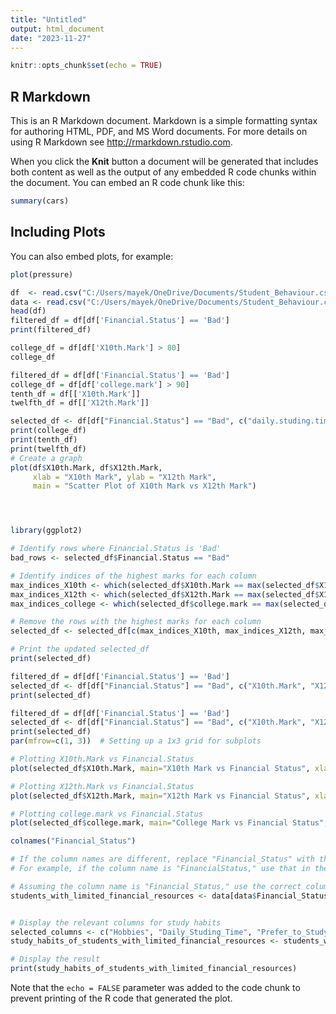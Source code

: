 ---
title: "Untitled"
output: html_document
date: "2023-11-27"
---

```{r setup, include=FALSE}
knitr::opts_chunk$set(echo = TRUE)
```

## R Markdown

This is an R Markdown document. Markdown is a simple formatting syntax for authoring HTML, PDF, and MS Word documents. For more details on using R Markdown see <http://rmarkdown.rstudio.com>.

When you click the **Knit** button a document will be generated that includes both content as well as the output of any embedded R code chunks within the document. You can embed an R code chunk like this:

```{r cars}
summary(cars)
```

## Including Plots

You can also embed plots, for example:

```{r pressure, echo=FALSE}
plot(pressure)
```





```{r}
df  <- read.csv("C:/Users/mayek/OneDrive/Documents/Student_Behaviour.csv")
data <- read.csv("C:/Users/mayek/OneDrive/Documents/Student_Behaviour.csv", header = TRUE)
head(df)
filtered_df = df[df['Financial.Status'] == 'Bad']
print(filtered_df)
```

```{r}
college_df = df[df['X10th.Mark'] > 80]
college_df

```


```{r}


filtered_df = df[df['Financial.Status'] == 'Bad']
college_df = df[df['college.mark'] > 90]
tenth_df = df[['X10th.Mark']]
twelfth_df = df[['X12th.Mark']]

selected_df <- df[df["Financial.Status"] == "Bad", c("daily.studing.time", "prefer.to.study.in")]
print(college_df)
print(tenth_df)
print(twelfth_df)
# Create a graph
plot(df$X10th.Mark, df$X12th.Mark,
     xlab = "X10th Mark", ylab = "X12th Mark",
     main = "Scatter Plot of X10th Mark vs X12th Mark")





```

```{r}
library(ggplot2)

```


```{r}
# Identify rows where Financial.Status is 'Bad'
bad_rows <- selected_df$Financial.Status == "Bad"

# Identify indices of the highest marks for each column
max_indices_X10th <- which(selected_df$X10th.Mark == max(selected_df$X10th.Mark[bad_rows]))
max_indices_X12th <- which(selected_df$X12th.Mark == max(selected_df$X12th.Mark[bad_rows]))
max_indices_college <- which(selected_df$college.mark == max(selected_df$college.mark[bad_rows]))

# Remove the rows with the highest marks for each column
selected_df <- selected_df[c(max_indices_X10th, max_indices_X12th, max_indices_college)]

# Print the updated selected_df
print(selected_df)

```


```{r}
filtered_df = df[df['Financial.Status'] == 'Bad']
selected_df <- df[df["Financial.Status"] == "Bad", c("X10th.Mark", "X12th.Mark", "college.mark","daily.studing.time", "prefer.to.study.in","Financial.Status")]
print(selected_df)
```



```{r}
filtered_df = df[df['Financial.Status'] == 'Bad']
selected_df <- df[df["Financial.Status"] == "Bad", c("X10th.Mark", "X12th.Mark", "college.mark","daily.studing.time", "prefer.to.study.in","Financial.Status")]
print(selected_df)
par(mfrow=c(1, 3))  # Setting up a 1x3 grid for subplots

# Plotting X10th.Mark vs Financial.Status
plot(selected_df$X10th.Mark, main="X10th Mark vs Financial Status", xlab="X10th Mark", ylab="Financial Status", col=ifelse(selected_df$Financial.Status=="Bad", "red", "blue"))

# Plotting X12th.Mark vs Financial.Status
plot(selected_df$X12th.Mark, main="X12th Mark vs Financial Status", xlab="X12th Mark", ylab="Financial Status", col=ifelse(selected_df$Financial.Status=="Bad", "black", "yellow"))

# Plotting college.mark vs Financial.Status
plot(selected_df$college.mark, main="College Mark vs Financial Status", xlab="College Mark", ylab="Financial Status", col=ifelse(selected_df$Financial.Status=="Bad", "grey", "blue"))

```



```{r}
colnames("Financial_Status")

# If the column names are different, replace "Financial_Status" with the correct column name
# For example, if the column name is "FinancialStatus," use that in the code instead

# Assuming the column name is "Financial_Status," use the correct column name in the code
students_with_limited_financial_resources <- data[data$Financial_Status %in% c("Bad", "Awful") ]


# Display the relevant columns for study habits
selected_columns <- c("Hobbies", "Daily_Studing_Time", "Prefer_to_Study_In", "Stress_Level")
study_habits_of_students_with_limited_financial_resources <- students_with_limited_financial_resources[selected_columns]

# Display the result
print(study_habits_of_students_with_limited_financial_resources)

```

Note that the `echo = FALSE` parameter was added to the code chunk to prevent printing of the R code that generated the plot.
